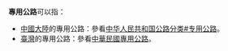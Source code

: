 '''專用公路'''可以指：

*[[中國大陸|中國大陸]]的專用公路：參看[[中华人民共和国公路分类#专用公路|中华人民共和国公路分类#专用公路]]。
*[[臺灣|臺灣]]的專用公路：參看[[中華民國專用公路|中華民國專用公路]]。

{{disambig|X|Cat=四字建築物消歧義}}
